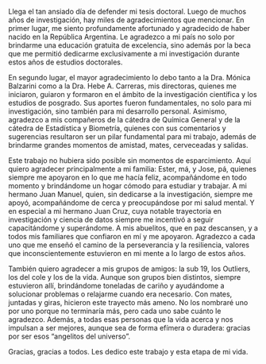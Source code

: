 \par Llega el tan ansiado día de defender mi tesis doctoral. Luego de muchos años de investigación, hay miles de agradecimientos que mencionar. En primer lugar, me siento profundamente afortunado y agradecido de haber nacido en la República Argentina. Le agradezco a mi país no solo por brindarme una educación gratuita de excelencia, sino además por la beca que me permitió dedicarme exclusivamente a mi investigación durante estos años de estudios doctorales.

\par En segundo lugar, el mayor agradecimiento lo debo tanto a la Dra. Mónica Balzarini como a la Dra. Hebe A. Carreras, mis directoras, quienes me iniciaron, guiaron y formaron en el ámbito de la investigación científica y los estudios de posgrado. Sus aportes fueron fundamentales, no solo para mi investigación, sino también para mi desarrollo personal. Asimismo, agradezco a mis compañeros de la cátedra de Química General y de la cátedra de Estadística y Biometría, quienes con sus comentarios y sugerencias resultaron ser un pilar fundamental para mi trabajo, además de brindarme grandes momentos de amistad, mates, cerveceadas y salidas.

\par Este trabajo no hubiera sido posible sin momentos de esparcimiento. Aquí quiero agradecer principalmente a mi familia: Ester, má, y Jose, pá, quienes siempre me apoyaron en lo que me hacía feliz, acompañándome en todo momento y brindándome un hogar cómodo para estudiar y trabajar. A mi hermano Juan Manuel, quien, sin dedicarse a la investigación, siempre me apoyó, acompañándome de cerca y preocupándose por mi salud mental. Y en especial a mi hermano Juan Cruz, cuya notable trayectoria en investigación y ciencia de datos siempre me incentivó a seguir capacitándome y superándome. A mis abuelitos, que en paz descansen, y a todos mis familiares que confiaron en mí y me apoyaron. Agradezco a cada uno que me enseñó el camino de la perseverancia y la resiliencia, valores que inconscientemente estuvieron en mi mente a lo largo de estos años.

\par También quiero agradecer a mis grupos de amigos: la sub 19, los Outliers, los del cole y los de la vida. Aunque son grupos bien distintos, siempre estuvieron allí, brindándome toneladas de cariño y ayudándome a solucionar problemas o relajarme cuando era necesario. Con mates, juntadas y giras, hicieron este trayecto más ameno. No los nombraré uno por uno porque no terminaría más, pero cada uno sabe cuánto le agradezco. Además, a todas esas personas que la vida acerca y nos impulsan a ser mejores, aunque sea de forma efímera o duradera: gracias por ser esos "angelitos del universo".

\par Gracias, gracias a todos. Les dedico este trabajo y esta etapa de mi vida.